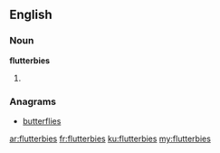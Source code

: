 ==English==

===Noun===
'''flutterbies'''

# {{plural of|flutterby}}

===Anagrams===
* [[butterflies#English|butterflies]]

[[ar:flutterbies]]
[[fr:flutterbies]]
[[ku:flutterbies]]
[[my:flutterbies]]
